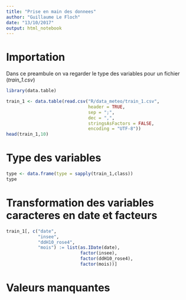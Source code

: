 ```yaml
---
title: "Prise en main des donnees"
author: "Guillaume Le Floch"
date: "13/10/2017"
output: html_notebook
---
```


# Importation

Dans ce preambule on va regarder le type des variables pour un fichier (*train_1.csv*)

```r
library(data.table)
```


```r
train_1 <- data.table(read.csv("R/data_meteo/train_1.csv",
                               header = TRUE,
                               sep = ";",
                               dec = ",",
                               stringsAsFactors = FALSE,
                               encoding = "UTF-8"))
head(train_1,10)
```

# Type des variables

```r
type <- data.frame(type = sapply(train_1,class))
type
```

# Transformation des variables caracteres en date et facteurs

```r
train_1[, c("date",
            "insee",
            "ddH10_rose4",
            "mois") := list(as.IDate(date),
                            factor(insee),
                            factor(ddH10_rose4),
                            factor(mois))]
```

# Valeurs manquantes


